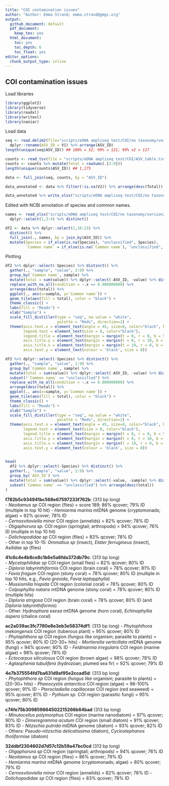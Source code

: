 ```yaml
---
title: "COI contamination issues"
author: "Author: Emma Strand; emma.strand@gmgi.org"
output:
  github_document: default
  pdf_document:
    keep_tex: yes
  html_document:
    toc: yes
    toc_depth: 6
    toc_float: yes
editor_options: 
  chunk_output_type: inline
---
```


## COI contamination issues 

Load libraries 

```r
library(ggplot2)
library(tidyverse)
library(readxl)
library(writexl)
library(naniar)
```

Load data

```r
seq <- read.delim2(file="scripts/eDNA ampliseq test/COI/no taxonomy/version2_trunc_ASVlen/BLASTResults_COIcontamination99_v2.txt", header=F) %>%
  dplyr::rename(ASV_ID = V1) %>% arrange(ASV_ID)
length(unique(seq$ASV_ID)) ## 100% = 52; 99% = 121; 99% v2 = 117

counts <- read_tsv(file = "scripts/eDNA ampliseq test/COI/ASV_table.tsv")  
counts <- counts %>% mutate(Total = rowSums(.[2:9]))
length(unique(counts$ASV_ID)) ## 1,175

data <- full_join(seq, counts, by = "ASV_ID")

data_annotated <- data %>% filter(!is.na(V2)) %>% arrange(desc(Total)) 

data_annotated %>% write_xlsx("scripts/eDNA ampliseq test/COI/no taxonomy/version2_trunc_ASVlen/BLASToutput99_v2.xlsx")
```

Edited with NCBI annotation of species and common names. 

```r
names <- read_xlsx("scripts/eDNA ampliseq test/COI/no taxonomy/version2_trunc_ASVlen/BLASToutput99_v2_annotated.xlsx") %>%
  dplyr::select(1,3:4) %>% distinct()

df2 <- data %>% dplyr::select(1,16:23) %>%
  distinct() %>%
  full_join(., names, by = join_by(ASV_ID)) %>%
  mutate(Species = if_else(is.na(Species), "unclassified", Species),
         `Common name` = if_else(is.na(`Common name`), "unclassified", `Common name`))
```

Plotting

```r
df2 %>% dplyr::select(-Species) %>% distinct() %>%
  gather(., "sample", "value", 2:9) %>%
  group_by(`Common name`, sample) %>%
  mutate(total = sum(value)) %>% dplyr::select(-ASV_ID, -value) %>% distinct() %>%
  replace_with_na_all(condition = ~.x == 0.000000000) %>%
  arrange(desc(total)) %>%
  ggplot(., aes(x=sample, y=`Common name`)) +
  geom_tile(aes(fill = total), color = "black") +
  theme_classic() +
  labs(fill = "Reads") + 
  xlab("Sample") +
  scale_fill_distiller(type = "seq", na.value = "white", 
                       palette = "Reds", direction=1) + 
  theme(axis.text.x = element_text(angle = 45, size=8, color="black", hjust = 1),
        legend.text = element_text(size = 8, color="black"),
        legend.title = element_text(margin = margin(t = 0, r = 0, b = 5, l = 0), size=10, color="black", face="bold"),
        axis.title.y = element_text(margin = margin(t = 0, r = 10, b = 0, l = 0), size=14, face="bold"),
        axis.title.x = element_text(margin = margin(t = 10, r = 0, b = 0, l = 0), size=14, face="bold"),
        axis.text.y = element_text(colour = 'black', size = 8)) 

df2 %>% dplyr::select(-Species) %>% distinct() %>%
  gather(., "sample", "value", 2:9) %>%
  group_by(`Common name`, sample) %>%
  mutate(total = sum(value)) %>% dplyr::select(-ASV_ID, -value) %>% distinct() %>%
  subset(!`Common name` == "unclassified") %>%
  replace_with_na_all(condition = ~.x == 0.000000000) %>%
  arrange(desc(total)) %>%
  ggplot(., aes(x=sample, y=`Common name`)) +
  geom_tile(aes(fill = total), color = "black") +
  theme_classic() +
  labs(fill = "Reads") + 
  xlab("Sample") +
  scale_fill_distiller(type = "seq", na.value = "white", 
                       palette = "Reds", direction=1) + 
  theme(axis.text.x = element_text(angle = 45, size=8, color="black", hjust = 1),
        legend.text = element_text(size = 8, color="black"),
        legend.title = element_text(margin = margin(t = 0, r = 0, b = 5, l = 0), size=10, color="black", face="bold"),
        axis.title.y = element_text(margin = margin(t = 0, r = 10, b = 0, l = 0), size=14, face="bold"),
        axis.title.x = element_text(margin = margin(t = 10, r = 0, b = 0, l = 0), size=14, face="bold"),
        axis.text.y = element_text(colour = 'black', size = 8)) 
  
```


```r
head(
  df2 %>% dplyr::select(-Species) %>% distinct() %>%
  gather(., "sample", "value", 2:9) %>%
  group_by(`ASV_ID`) %>%
  mutate(total = sum(value)) %>% dplyr::select(-value, -sample) %>% distinct() %>%
  subset(`Common name` == "unclassified") %>% arrange(desc(total))
)
```

**f782b5c934941bc568e67597233f762b**: (313 bp long)  
- *Neoitamus sp* COI region (flies) = score 189; 86% qcover; 79% ID  (multiple in top 10 hit) 
- *Hemiarma marina* mtDNA genome (cryptomonads; algae) = 92% qcover; 78% ID  
- *Cernosvitoviella minor* COI region (annelids) = 82% qcover; 78% ID  
- *Oligaphorura sp.* COI region (springtail; arthropods) = 94% qcover; 76% ID (multiple in top 10 hit)  
- *Dolichopodidae sp* COI region (flies) = 83% qcover; 78% ID  
- Other in top 10-15: *Ommatius sp* (insect), *Elater ferrugineus* (insect), *Asilidae sp* (flies)

**41c6c4e4b8ce8c1b6e5a6fda372db79c**: (313 bp long)  
- *Mycetophilidae sp* COI region (small flies) = 82% qcover; 80% ID   
- *Diploria labyrinthiformis* COI region (brain coral) = 78% qcover; 81% ID    
- *Favia fragum* COI region (stony coral) = 78% qcover; 80% ID (multiple in top 10 hits, e.g., *Favia gravida*, *Favia leptopphylla*)    
- *Mussismilia hispida* COI region (colonial coral) = 78% qcover; 80% ID  
- *Colpophyllia natans* mtDNA genome (stony coral) = 78% qcover; 80% ID (multiple hits)  
- *Diploria strigosa* COI region (brain coral) = 78% qcover; 80% ID  (and *Diploria labyrinthiformis*)  
- Other: *Hydnophora exesa* mtDNA genome (horn coral), *Echinophyllia aspera* (chalice coral)

**ac2a039ac3fc7780e8e3eb3e58374df1**: (313 bp long)
- *Phytophthora mekongensis* COI region (tuberous plant) = 95% qcover; 80% ID  
- *Phytophthora sp* COI region (fungus like organism; parasite to plants) = 95% qcover; 80% ID (20-30+ hits)
- *Mortierella verticillata* mtDNA genome (fungi) = 94% qcover; 80% ID 
- *Feldmannia irregularis* COI region (marine algae) = 98% qcover; 78% ID  
- *Ectocarpus siliculosus* COI region (brown algae) = 98% qcover; 78% ID  
- *Aglaophenia tubulifera* (hydrozoan; plumed sea fir) = 92% qcover; 79% ID

**4e7b375554fd7ba631d9af95e2ccad5d**: (313 bp long)  
- *Phytophthora sp* COI region (fungus like organism; parasite to plants) = (20-30+ hits)
- *Phaeocystis antarctica* COI region (algae) = 98-100% qcover; 91% ID
- *Pterocladiella capillaceae* COI region (red seaweed) = 95% qcover; 81% ID 
- *Pythium sp.* COI region (parasitic fungi) = 95% qcover; 80% ID

**c74fe75b309859664502215266b64bad** (313 bp long)  
- *Minutocellus polymorphus* COI region (marine nanodiatom)  = 97% qcover; 90% ID 
- *Dimeregramma acutum* COI region (small diatom) = 91% qcover; 83% ID
- *Nitzschia putrida* mtDNA genome (diatom) = 93% qcover; 82% ID  
- Others: *Pseudo-nitzschia delicatissima* (diatom), *Cyclostephanos tholiformise* (diatom)

**32ddbf2304602d7d57c12b59a47bc0cd** (313 bp long)  
- *Oligaphorura sp* COI region (springtail; arthropods) = 94% qcover; 76% ID   
- *Neoitamus sp* COI region (flies) = 86% qcover; 79% ID  
- *Hemiarma marina* mtDNA genome (cryptomonads; algae) = 80% qcover; 79% ID  
- *Cernosvitoviella minor* COI region (annelids) = 82% qcover; 78% ID 
- *Dolichopodidae sp* COI region (flies) = 83% qcover; 78% ID 














